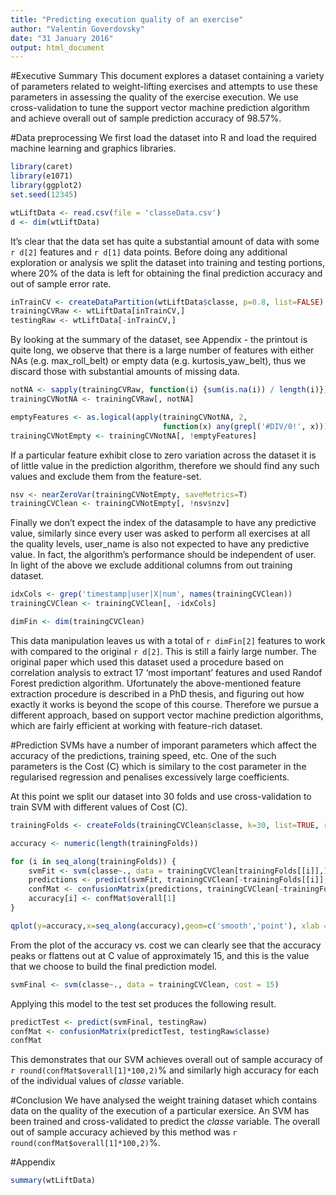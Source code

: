 ```yaml
---
title: "Predicting execution quality of an exercise"
author: "Valentin Goverdovsky"
date: "31 January 2016"
output: html_document
---
```


#Executive Summary
This document explores a dataset containing a variety of parameters related to weight-lifting exercises and attempts to use these parameters in assessing the quality of the exercise execution. We use cross-validation to tune the support vector machine prediction algorithm and achieve overall out of sample prediction accuracy of 98.57%. 

#Data preprocessing
We first load the dataset into R and load the required machine learning and graphics libraries.
```r
library(caret)
library(e1071)
library(ggplot2)
set.seed(12345)
```

```r
wtLiftData <- read.csv(file = 'classeData.csv')
d <- dim(wtLiftData)
```

It's clear that the data set has quite a substantial amount of data with some `r d[2]` features and `r d[1]` data points. Before doing any additional exploration or analysis we split the dataset into training and testing portions, where 20% of the data is left for obtaining the final prediction accuracy and out of sample error rate.

```r
inTrainCV <- createDataPartition(wtLiftData$classe, p=0.8, list=FALSE) 
trainingCVRaw <- wtLiftData[inTrainCV,]
testingRaw <- wtLiftData[-inTrainCV,]
```

By looking at the summary of the dataset, see Appendix - the printout is quite long, we observe that there is a large number of features with either NAs (e.g. max_roll_belt) or empty data (e.g. kurtosis_yaw_belt), thus we discard those with substantial amounts of missing data.

```r
notNA <- sapply(trainingCVRaw, function(i) {sum(is.na(i)) / length(i)}) < 0.9
trainingCVNotNA <- trainingCVRaw[, notNA]

emptyFeatures <- as.logical(apply(trainingCVNotNA, 2, 
                                  function(x) any(grepl('#DIV/0!', x))))
trainingCVNotEmpty <- trainingCVNotNA[, !emptyFeatures]
```

If a particular feature exhibit close to zero variation across the dataset it is of little value in the prediction algorithm, therefore we should find any such values and exclude them from the feature-set.

```r
nsv <- nearZeroVar(trainingCVNotEmpty, saveMetrics=T)
trainingCVClean <- trainingCVNotEmpty[, !nsv$nzv]
```

Finally we don't expect the index of the datasample to have any predictive value, similarly since every user was asked to perform all exercises at all the quality levels, user_name is also not expected to have any predictive value. In fact, the algorithm's performance should be independent of user. In light of the above we exclude additional columns from out training dataset.

```r
idxCols <- grep('timestamp|user|X|num', names(trainingCVClean))
trainingCVClean <- trainingCVClean[, -idxCols]
```

```r
dimFin <- dim(trainingCVClean)
```

This data manipulation leaves us with a total of `r dimFin[2]` features to work with compared to the original `r d[2]`. This is still a fairly large number. The original paper which used this dataset used a procedure based on correlation analysis to extract 17 'most important' features and used Randof Forest prediction algorithm. Ufortunately the above-mentioned feature extraction procedure is described in a PhD thesis, and figuring out how exactly it works is beyond the scope of this course. Therefore we pursue a different approach, based on support vector machine prediction algorithms, which are fairly efficient at working with feature-rich dataset.

#Prediction
SVMs have a number of imporant parameters which affect the accuracy of the predictions, training speed, etc. One of the such parameters is the Cost (C) which is similary to the cost parameter in the regularised regression and penalises excessively large coefficients.

At this point we split our dataset into 30 folds and use cross-validation to train SVM with different values of Cost (C).

```r
trainingFolds <- createFolds(trainingCVClean$classe, k=30, list=TRUE, returnTrain=TRUE)

accuracy <- numeric(length(trainingFolds))

for (i in seq_along(trainingFolds)) {
    svmFit <- svm(classe~., data = trainingCVClean[trainingFolds[[i]],], cost = i)
    predictions <- predict(svmFit, trainingCVClean[-trainingFolds[[i]],])
    confMat <- confusionMatrix(predictions, trainingCVClean[-trainingFolds[[i]],]$classe)
    accuracy[i] <- confMat$overall[1]
}

qplot(y=accuracy,x=seq_along(accuracy),geom=c('smooth','point'), xlab = 'Cost', ylab = 'Accuracy')
```

From the plot of the accuracy vs. cost we can clearly see that the accuracy peaks or flattens out at C value of approximately 15, and this is the value that we choose to build the final prediction model.

```r
svmFinal <- svm(classe~., data = trainingCVClean, cost = 15)
```

Applying this model to the test set produces the following result.

```r
predictTest <- predict(svmFinal, testingRaw)
confMat <- confusionMatrix(predictTest, testingRaw$classe)
confMat
```

This demonstrates that our SVM achieves overall out of sample accuracy of `r round(confMat$overall[1]*100,2)`% and similarly high accuracy for each of the individual values of _classe_ variable.

#Conclusion
We have analysed the weight training dataset which contains data on the quality of the execution of a particular exersice. An SVM has been trained and cross-validated to predict the _classe_ variable. The overall out of sample accuracy achieved by this method was `r round(confMat$overall[1]*100,2)`%.

#Appendix
```r
summary(wtLiftData)
```
